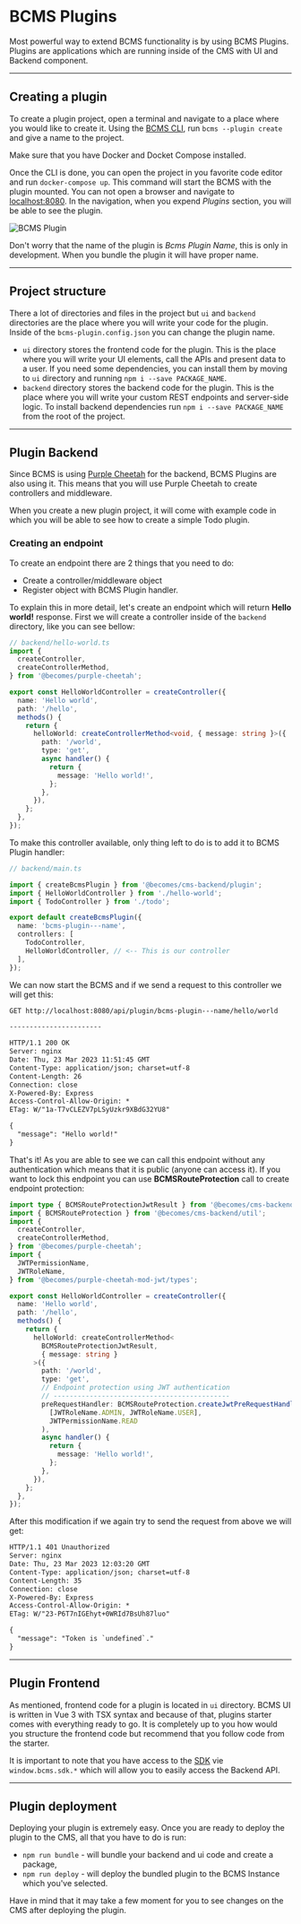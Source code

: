 
# BCMS Plugins

Most powerful way to extend BCMS functionality is by using BCMS Plugins. Plugins
are applications which are running inside of the CMS with UI and Backend
component.

---

## Creating a plugin

To create a plugin project, open a terminal and navigate to a place where you
would like to create it. Using the [BCMS CLI](/cli), run `bcms --plugin create`
and give a name to the project.

<Note>Make sure that you have Docker and Docket Compose installed.</Note>

Once the CLI is done, you can open the project in you favorite code editor and
run `docker-compose up`. This command will start the BCMS with the plugin mounted.
You can not open a browser and navigate to [localhost:8080](http://localhost:8080).
In the navigation, when you expend _Plugins_ section, you will be able to see
the plugin.

<Image src={image1} alt="BCMS Plugin" className="h-auto w-full" unoptimized />

Don't worry that the name of the plugin is _Bcms Plugin Name_, this is only in
development. When you bundle the plugin it will have proper name.

---

## Project structure

There a lot of directories and files in the project but `ui` and `backend` directories are the place
where you will write your code for the plugin. Inside of the `bcms-plugin.config.json`
you can change the plugin name.

- `ui` directory stores the frontend code for the plugin. This is the place
  where you will write your UI elements, call the APIs and present data to
  a user. If you need some dependencies, you can install them by moving to `ui`
  directory and running `npm i --save PACKAGE_NAME`.
- `backend` directory stores the backend code for the plugin. This is the place
  where you will write your custom REST endpoints and server-side logic. To install
  backend dependencies run `npm i --save PACKAGE_NAME` from the root of the project.

---

## Plugin Backend

Since BCMS is using [Purple Cheetah](https://github.com/becomesco/purple-cheetah)
for the backend, BCMS Plugins are also using it. This means that you will use
Purple Cheetah to create controllers and middleware.

When you create a new plugin project, it will come with example code in which
you will be able to see how to create a simple Todo plugin.

### Creating an endpoint

To create an endpoint there are 2 things that you need to do:

- Create a controller/middleware object
- Register object with BCMS Plugin handler.

To explain this in more detail, let's create an endpoint which will return
**Hello world!** response. First we will create a controller inside of the
`backend` directory, like you can see bellow:

```ts
// backend/hello-world.ts
import {
  createController,
  createControllerMethod,
} from '@becomes/purple-cheetah';

export const HelloWorldController = createController({
  name: 'Hello world',
  path: '/hello',
  methods() {
    return {
      helloWorld: createControllerMethod<void, { message: string }>({
        path: '/world',
        type: 'get',
        async handler() {
          return {
            message: 'Hello world!',
          };
        },
      }),
    };
  },
});
```

To make this controller available, only thing left to do is to add it to
BCMS Plugin handler:

```ts
// backend/main.ts

import { createBcmsPlugin } from '@becomes/cms-backend/plugin';
import { HelloWorldController } from './hello-world';
import { TodoController } from './todo';

export default createBcmsPlugin({
  name: 'bcms-plugin---name',
  controllers: [
    TodoController,
    HelloWorldController, // <-- This is our controller
  ],
});
```

We can now start the BCMS and if we send a request to this controller we will
get this:

```txt
GET http://localhost:8080/api/plugin/bcms-plugin---name/hello/world

-----------------------

HTTP/1.1 200 OK
Server: nginx
Date: Thu, 23 Mar 2023 11:51:45 GMT
Content-Type: application/json; charset=utf-8
Content-Length: 26
Connection: close
X-Powered-By: Express
Access-Control-Allow-Origin: *
ETag: W/"1a-T7vCLEZV7pLSyUzkr9XBdG32YU8"

{
  "message": "Hello world!"
}
```

That's it! As you are able to see we can call this endpoint without any authentication
which means that it is public (anyone can access it). If you want to lock this
endpoint you can use **BCMSRouteProtection** call to create endpoint protection:

```ts
import type { BCMSRouteProtectionJwtResult } from '@becomes/cms-backend/types';
import { BCMSRouteProtection } from '@becomes/cms-backend/util';
import {
  createController,
  createControllerMethod,
} from '@becomes/purple-cheetah';
import {
  JWTPermissionName,
  JWTRoleName,
} from '@becomes/purple-cheetah-mod-jwt/types';

export const HelloWorldController = createController({
  name: 'Hello world',
  path: '/hello',
  methods() {
    return {
      helloWorld: createControllerMethod<
        BCMSRouteProtectionJwtResult,
        { message: string }
      >({
        path: '/world',
        type: 'get',
        // Endpoint protection using JWT authentication
        // --------------------------------------------
        preRequestHandler: BCMSRouteProtection.createJwtPreRequestHandler(
          [JWTRoleName.ADMIN, JWTRoleName.USER],
          JWTPermissionName.READ
        ),
        async handler() {
          return {
            message: 'Hello world!',
          };
        },
      }),
    };
  },
});
```

After this modification if we again try to send the request from above we will
get:

```txt
HTTP/1.1 401 Unauthorized
Server: nginx
Date: Thu, 23 Mar 2023 12:03:20 GMT
Content-Type: application/json; charset=utf-8
Content-Length: 35
Connection: close
X-Powered-By: Express
Access-Control-Allow-Origin: *
ETag: W/"23-P6T7nIGEhyt+0WRId7BsUh87luo"

{
  "message": "Token is `undefined`."
}
```

---

## Plugin Frontend

As mentioned, frontend code for a plugin is located in `ui` directory. BCMS UI
is written in Vue 3 with TSX syntax and because of that, plugins starter comes
with everything ready to go. It is completely up to you how would you structure
the frontend code but recommend that you follow code from the starter.

It is important to note that you have access to the [SDK](https://github.com/becomesco/cms-sdk) vie
`window.bcms.sdk.*` which will allow you to easily access the Backend API.

---

## Plugin deployment

Deploying your plugin is extremely easy. Once you are ready to deploy the plugin
to the CMS, all that you have to do is run:

- `npm run bundle` - will bundle your backend and ui code and create a package,
- `npm run deploy` - will deploy the bundled plugin to the BCMS Instance which
  you've selected.

Have in mind that it may take a few moment for you to see changes on the CMS after
deploying the plugin.
